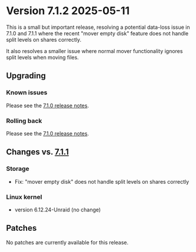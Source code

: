 # Version 7.1.2 2025-05-11

This is a small but important release, resolving a potential data-loss issue in 7.1.0 and 7.1.1 where the recent "mover empty disk" feature does not handle split levels on shares correctly.

It also resolves a smaller issue where normal mover functionality ignores split levels when moving files.

## Upgrading

### Known issues

Please see the [7.1.0 release notes](7.1.0.mdx#known-issues).

### Rolling back

Please see the [7.1.0 release notes](7.1.0.mdx#rolling-back).

## Changes vs. [7.1.1](7.1.1.mdx)

### Storage

* Fix: "mover empty disk" does not handle split levels on shares correctly

### Linux kernel

* version 6.12.24-Unraid (no change)

## Patches

No patches are currently available for this release.
